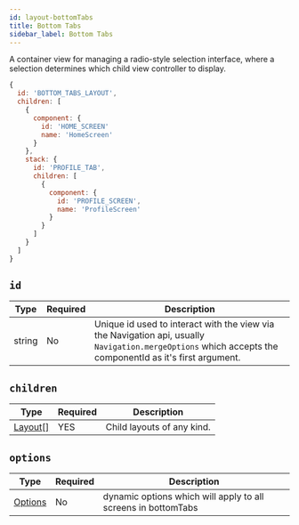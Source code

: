 ```yaml
---
id: layout-bottomTabs
title: Bottom Tabs
sidebar_label: Bottom Tabs
---
```


A container view for managing a radio-style selection interface, where a selection determines which child view controller to display.

```js
{
  id: 'BOTTOM_TABS_LAYOUT',
  children: [
    {
      component: {
        id: 'HOME_SCREEN'
        name: 'HomeScreen'
      }
    },
    stack: {
      id: 'PROFILE_TAB',
      children: [
        {
          component: {
            id: 'PROFILE_SCREEN',
            name: 'ProfileScreen'
          }
        }
      ]
    }
  ]
}
```

## `id`

| Type   | Required | Description                                                                                                                                                    |
| ------ | -------- | -------------------------------------------------------------------------------------------------------------------------------------------------------------- |
| string | No       | Unique id used to interact with the view via the Navigation api, usually `Navigation.mergeOptions` which accepts the componentId as it's first argument. |

## `children`

| Type               | Required | Description                   |
| ------------------ | -------- | ----------------------------- |
| [Layout[]](layout-layout.mdx) | YES      | Child layouts of any kind. |

## `options`

| Type                    | Required | Description                                                   |
| ----------------------- | -------- | ------------------------------------------------------------- |
| [Options](options-root.mdx) | No       | dynamic options which will apply to all screens in bottomTabs |
